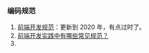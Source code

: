 ### 编码规范

1. [前端开发规范](https://github.com/ecomfe/spec)：更新到 2020 年，有点过时了。
2. [前端开发实践中有哪些常见规范？](https://www.zhihu.com/question/28376083)
3.
